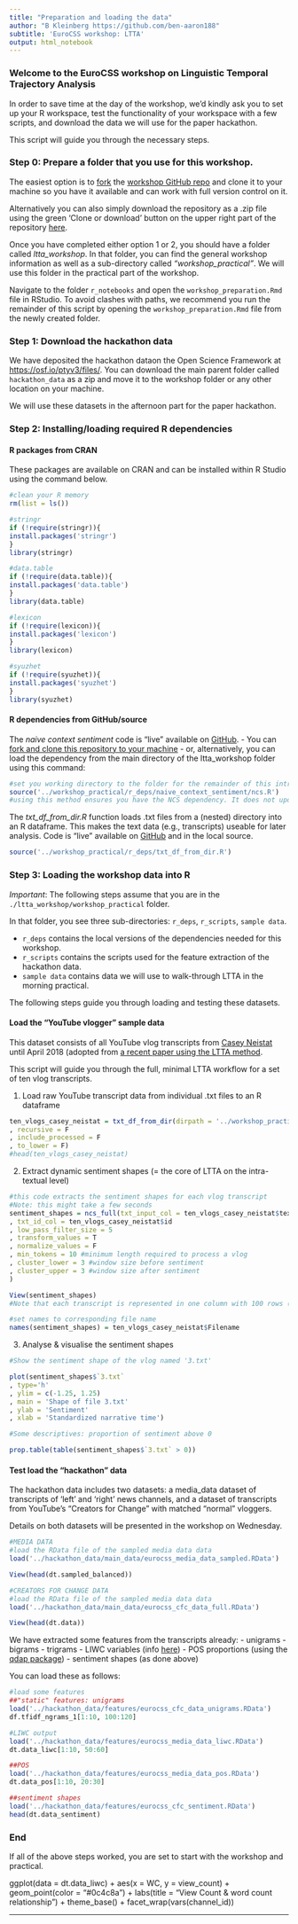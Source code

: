 ```yaml
---
title: "Preparation and loading the data"
author: "B Kleinberg https://github.com/ben-aaron188"
subtitle: 'EuroCSS workshop: LTTA'
output: html_notebook
---
```

  
### Welcome to the EuroCSS workshop on Linguistic Temporal Trajectory Analysis
  
In order to save time at the day of the workshop, we'd kindly ask you to set up your R workspace, test the functionality of your workspace with a few scripts, and download the data we will use for the paper hackathon.

This script will guide you through the necessary steps.

### Step 0: Prepare a folder that you use for this workshop.

The easiest option is to [fork](https://help.github.com/articles/fork-a-repo/) the [workshop GitHub repo](https://github.com/ben-aaron188/ltta_workshop) and clone it to your machine so you have it available and can work with full version control on it.

Alternatively you can also simply download the repository as a .zip file using the green 'Clone or download' button on the upper right part of the repository [here](https://github.com/ben-aaron188/ltta_workshop).

Once you have completed either option 1 or 2, you should have a folder called *ltta_workshop*. In that folder, you can find the general workshop information as well as a sub-directory called *"workshop_practical"*. We will use this folder in the practical part of the workshop.

Navigate to the folder `r_notebooks` and open the `workshop_preparation.Rmd` file in RStudio. To avoid clashes with paths, we recommend you run the remainder of this script by opening the `workshop_preparation.Rmd` file from the newly created folder.

### Step 1: Download the hackathon data

We have deposited the hackathon dataon the Open Science Framework at [https://osf.io/ptyv3/files/](https://osf.io/ptyv3/files/). You can download the main parent folder called `hackathon_data` as a zip and move it to the workshop folder or any other location on your machine.

We will use these datasets in the afternoon part for the paper hackathon.


### Step 2: Installing/loading required R dependencies

#### R packages from CRAN

These packages are available on CRAN and can be installed within R Studio using the command below.

```r
#clean your R memory
rm(list = ls())

#stringr
if (!require(stringr)){
install.packages('stringr')
} 
library(stringr)

#data.table
if (!require(data.table)){
install.packages('data.table')
} 
library(data.table)

#lexicon
if (!require(lexicon)){
install.packages('lexicon')
} 
library(lexicon)

#syuzhet
if (!require(syuzhet)){
install.packages('syuzhet')
} 
library(syuzhet)
```


#### R dependencies from GitHub/source

The *naive context sentiment* code is "live" available on [GitHub](https://github.com/ben-aaron188/naive_context_sentiment). 
- You can [fork and clone this repository to your machine](https://help.github.com/articles/cloning-a-repository/)
- or, alternatively, you can load the dependency from the main directory of the ltta_workshop folder using this command:

```r
#set you working directory to the folder for the remainder of this intro script
source('../workshop_practical/r_deps/naive_context_sentiment/ncs.R')
#using this method ensures you have the NCS dependency. It does not update to any commits made in the future (use the GitHub dependency for this for future use)
```

The *txt_df_from_dir.R* function loads .txt files from a (nested) directory into an R dataframe. This makes the text data (e.g., transcripts) useable for later analysis. Code is "live" available on [GitHub](https://github.com/ben-aaron188/r_helper_functions/blob/master/txt_df_from_dir.R) and in the local source. 

```r
source('../workshop_practical/r_deps/txt_df_from_dir.R')
```

### Step 3: Loading the workshop data into R

*Important*: The following steps assume that you are in the `./ltta_workshop/workshop_practical` folder.

In that folder, you see three sub-directories:  `r_deps`, `r_scripts`, `sample data`.

- `r_deps` contains the local versions of the dependencies needed for this workshop.
- `r_scripts` contains the scripts used for the feature extraction of the hackathon data.
- `sample data` contains data we will use to walk-through LTTA in the morning practical.

The following steps guide you through loading and testing these datasets.

#### Load the "YouTube vlogger" sample data

This dataset consists of all YouTube vlog transcripts from [Casey Neistat](https://www.youtube.com/user/caseyneistat) until April 2018 (adopted from [a recent paper using the LTTA method](https://arxiv.org/ftp/arxiv/papers/1808/1808.09722.pdf).

This script will guide you through the full, minimal LTTA workflow for a set of ten vlog transcripts.

1. Load raw YouTube transcript data from individual .txt files to an R dataframe

```r
ten_vlogs_casey_neistat = txt_df_from_dir(dirpath = '../workshop_practical/sample_data/caseyneistat_small'
, recursive = F
, include_processed = F
, to_lower = F)
#head(ten_vlogs_casey_neistat)
```


2. Extract dynamic sentiment shapes (= the core of LTTA on the intra-textual level)

```r
#this code extracts the sentiment shapes for each vlog transcript
#Note: this might take a few seconds
sentiment_shapes = ncs_full(txt_input_col = ten_vlogs_casey_neistat$text
, txt_id_col = ten_vlogs_casey_neistat$id
, low_pass_filter_size = 5
, transform_values = T
, normalize_values = F
, min_tokens = 10 #minimum length required to process a vlog
, cluster_lower = 3 #window size before sentiment
, cluster_upper = 3 #window size after sentiment
)
```

```r
View(sentiment_shapes)
#Note that each transcript is represented in one column with 100 rows (= standardized narrative time)

#set names to corresponding file name
names(sentiment_shapes) = ten_vlogs_casey_neistat$Filename
```


3. Analyse & visualise the sentiment shapes

```r
#Show the sentiment shape of the vlog named '3.txt'

plot(sentiment_shapes$`3.txt`
, type='h'
, ylim = c(-1.25, 1.25)
, main = 'Shape of file 3.txt'
, ylab = 'Sentiment'
, xlab = 'Standardized narrative time')
```

```r
#Some descriptives: proportion of sentiment above 0

prop.table(table(sentiment_shapes$`3.txt` > 0))
```


#### Test load the "hackathon" data

The hackathon data includes two datasets: a media_data dataset of transcripts of 'left' and 'right' news channels, and a dataset of transcripts from YouTube's "Creators for Change" with matched "normal" vloggers.

Details on both datasets will be presented in the workshop on Wednesday.

```r
#MEDIA DATA
#load the RData file of the sampled media data data
load('../hackathon_data/main_data/eurocss_media_data_sampled.RData')

View(head(dt.sampled_balanced))
```

```r
#CREATORS FOR CHANGE DATA
#load the RData file of the sampled media data data
load('../hackathon_data/main_data/eurocss_cfc_data_full.RData')

View(head(dt.data))
```


We have extracted some features from the transcripts already:
  - unigrams
- bigrams
- trigrams
- LIWC variables (info [here](https://repositories.lib.utexas.edu/bitstream/handle/2152/31333/LIWC2015_LanguageManual.pdf))
- POS proportions (using the [qdap package](https://rdrr.io/cran/qdap/man/pos.html))
- sentiment shapes (as done above)

You can load these as follows:
  
```r
#load some features
##"static" features: unigrams
load('../hackathon_data/features/eurocss_cfc_data_unigrams.RData')
df.tfidf_ngrams_1[1:10, 100:120]
```

```r
#LIWC output
load('../hackathon_data/features/eurocss_media_data_liwc.RData')
dt.data_liwc[1:10, 50:60]
```

```r
##POS
load('../hackathon_data/features/eurocss_media_data_pos.RData')
dt.data_pos[1:10, 20:30]
```

```r
##sentiment shapes
load('../hackathon_data/features/eurocss_cfc_sentiment.RData')
head(dt.data_sentiment)
```

### End

If all of the above steps worked, you are set to start with the workshop and practical.


ggplot(data = dt.data_liwc) +
  aes(x = WC, y = view_count) +
  geom_point(color = "#0c4c8a") +
  labs(title = "View Count & word count relationship") +
  theme_base() +
  facet_wrap(vars(channel_id))

-------------------
  
  
